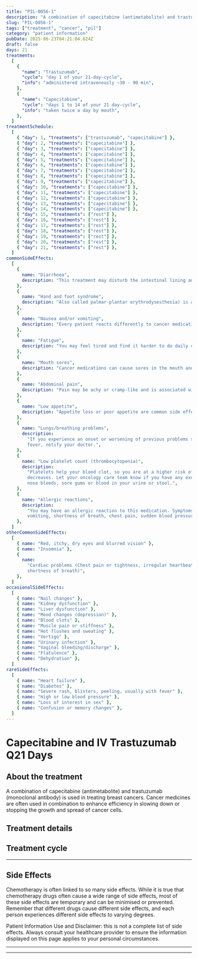 ```yaml
---
title: "PIL-0056-1"
description: "A combination of capecitabine (antimetabolite) and trastuzumab (monoclonal antibody) is used in treating breast cancers. Cancer medicines are often used in combination to enhance efficiency in slowing down or stopping the growth and spread of cancer cells."
slug: "PIL-0056-1"
tags: ["treatment", "cancer", "pil"]
category: "patient information"
pubDate: 2025-06-23T04:21:04.824Z
draft: false
days: 21
treatments:
  [
    {
      "name": "Trastuzumab",
      "cycle": "day 1 of your 21-day-cycle",
      "info": "administered intravenously ~30 - 90 min",
    },
    {
      "name": "Capecitabine",
      "cycle": "days 1 to 14 of your 21 day-cycle",
      "info": "taken twice a day by mouth",
    },
  ]
treatmentSchedule:
  [
    { "day": 1, "treatments": ["trastuzumab", "capecitabine"] },
    { "day": 2, "treatments": ["capecitabine"] },
    { "day": 3, "treatments": ["capecitabine"] },
    { "day": 4, "treatments": ["capecitabine"] },
    { "day": 5, "treatments": ["capecitabine"] },
    { "day": 6, "treatments": ["capecitabine"] },
    { "day": 7, "treatments": ["capecitabine"] },
    { "day": 8, "treatments": ["capecitabine"] },
    { "day": 9, "treatments": ["capecitabine"] },
    { "day": 10, "treatments": ["capecitabine"] },
    { "day": 11, "treatments": ["capecitabine"] },
    { "day": 12, "treatments": ["capecitabine"] },
    { "day": 13, "treatments": ["capecitabine"] },
    { "day": 14, "treatments": ["capecitabine"] },
    { "day": 15, "treatments": ["rest"] },
    { "day": 16, "treatments": ["rest"] },
    { "day": 17, "treatments": ["rest"] },
    { "day": 18, "treatments": ["rest"] },
    { "day": 19, "treatments": ["rest"] },
    { "day": 20, "treatments": ["rest"] },
    { "day": 21, "treatments": ["rest"] },
  ]
commonSideEffects:
  [
    {
      name: "Diarrhoea",
      description: "This treatment may disturb the intestinal lining and cause loose, watery, and more frequent stools than usual. Certain medications have a higher chance of causing diarrhoea.",
    },
    {
      name: "Hand and foot syndrome",
      description: "Also called palmar-plantar erythrodysesthesia) is a side effect of some chemotherapy drugs that can cause redness, swelling and blistering on the palms of the hands and soles of the feet.",
    },
    {
      name: "Nausea and/or vomiting",
      description: "Every patient reacts differently to cancer medication. Many people feel nauseous, and some also experience vomiting. Nausea and vomiting can be managed or reduced with medication.",
    },
    {
      name: "Fatigue",
      description: "You may feel tired and find it harder to do daily chores/activities that you usually do or want to do. It may be physical, emotional and mental exhaustion.",
    },
    {
      name: "Mouth sores",
      description: "Cancer medications can cause sores in the mouth and throat. These sores are painful and may become infected.",
    },
    {
      name: "Abdominal pain",
      description: "Pain may be achy or cramp-like and is associated with increased flatulence (gas). Chemotherapy may also alter the normal bacterial flora in the intestines. This can affect digestion and cause abdominal pain, cramping or flatulence (gas).",
    },
    {
      name: "Low appetite",
      description: "Appetite loss or poor appetite are common side effects of cancer and its treatment. This means you may eat less than usual, not feel hungry, or feel full after eating only a tiny amount.",
    },
    {
      name: "Lungs/breathing problems",
      description:
        "If you experience an onset or worsening of previous problems such as cough, shortness of breath and
        fever, notify your doctor.",
    },
    {
      name: "Low platelet count (thrombocytopenia)",
      description:
        "Platelets help your blood clot, so you are at a higher risk of bleeding when your platelet count
        decreases. Let your oncology care team know if you have any excess bruising or bleeding, including
        nose bleeds, sore gums or blood in your urine or stool.",
    },
    {
      name: "Allergic reactions",
      description:
        "You may have an allergic reaction to this medication. Symptoms usually include rash, itching, dizziness,
        vomiting, shortness of breath, chest pain, sudden blood pressure changes or oedema (swelling).",
    },
  ]
otherCommonSideEffects:
  [
    { name: "Red, itchy, dry eyes and blurred vision" },
    { name: "Insomnia" },
    {
      name:
        "Cardiac problems (Chest pain or tightness, irregular heartbeat or blood pressure changes,
        shortness of breath)",
    },
  ]
occasionalSideEffects:
  [
    { name: "Nail changes" },
    { name: "Kidney dysfunction" },
    { name: "Liver dysfunction" },
    { name: "Mood changes (depression)" },
    { name: "Blood clots" },
    { name: "Muscle pain or stiffness" },
    { name: "Hot flushes and sweating" },
    { name: "Vertigo" },
    { name: "Urinary infection" },
    { name: "Vaginal bleeding/discharge" },
    { name: "Flatulence" },
    { name: "Dehydration" },
  ]
rareSideEffects:
  [
    { name: "Heart failure" },
    { name: "Diabetes" },
    { name: "Severe rash, blisters, peeling, usually with fever" },
    { name: "High or low blood pressure" },
    { name: "Loss of interest in sex" },
    { name: "Confusion or memory changes" },
  ]
---
```



# Capecitabine and IV Trastuzumab Q21 Days

## About the treatment

A combination of capecitabine (antimetabolite) and trastuzumab (monoclonal antibody) is used in treating breast cancers. Cancer medicines are often used in combination to enhance efficiency in slowing down or stopping the growth and spread of cancer cells.

## Treatment details

<LegendGrid treatments={treatments} />

## Treatment cycle

<TreatmentCycleGrid treatmentSchedule={treatmentSchedule} />

<hr class="py-0 border-t-[0.5px] border-gray-500" />

## Side Effects

Chemotherapy is often linked to so many side effects. While it is true that chemotherapy drugs often cause a wide range of side effects, most of these side effects are temporary and can be minimised or prevented. Remember that different drugs cause different side effects, and each person experiences different side effects to varying degrees.

<CommonSideEffects commonSideEffects={commonSideEffects} />
<OtherCommonSideEffects otherCommonSideEffects={otherCommonSideEffects} />
<OccasionalSideEffects occasionalSideEffects={occasionalSideEffects} />
<RareSideEffects rareSideEffects={rareSideEffects} />
<p>
  <span class="font-bold">Patient Information Use and Disclaimer:</span> this is
  not a complete list of side effects. Always consult your healthcare provider
  to ensure the information displayed on this page applies to your personal
  circumstances.
</p>
<hr class="py-0 border-t-[0.5px] border-gray-500" />

<SafeHandlingAccordion />
<GeneralPrecautionsAccordion />
<LifestyleSafetyAccordion />

<hr class="py-0 border-t-[0.5px] border-gray-500" />

<HealthcareTeamContact />

